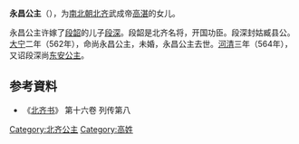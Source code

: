 {{東亞女性歷史人物
| 名稱=永昌公主
| 身份=[[北齐|北齐]]公主
| 畫像=
| 說明=
| 姓=高
| 封爵=[[公主|公主]]
| 位號=
| 封號= 永昌公主，東安公主
| 出生年=
| 婚年=
| 逝世年=562年
| 同胞姊妹=
| 父親=[[齐武成帝|齐武成帝]]
| 夫之父=[[段韶|段韶]]
| 夫=[[段深|段深]]
|}}
'''永昌公主'''（{{bd|？||562年||catIdx=G}}），为[[南北朝|南北朝]][[北齐|北齐]]武成帝[[高湛|高湛]]的女儿。

永昌公主许嫁了[[段韶|段韶]]的儿子[[段深|段深]]。段韶是北齐名将，开国功臣。段深封姑臧县公。[[太宁_(北齐)|大宁]]二年（562年），命尚永昌公主，未婚，永昌公主去世。[[河清|河清]]三年（564年），又诏段深尚[[东安公主|东安公主]]。

== 参考資料 ==
*《[[北齐书|北齐书]]》 第十六卷 列传第八

[[Category:北齐公主|Category:北齐公主]]
[[Category:高姓|Category:高姓]]